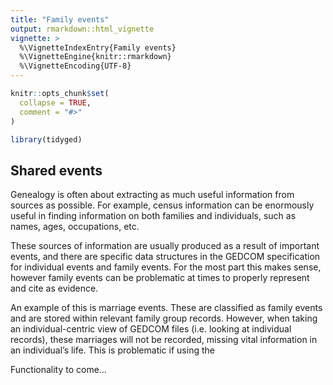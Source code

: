 ```yaml
---
title: "Family events"
output: rmarkdown::html_vignette
vignette: >
  %\VignetteIndexEntry{Family events}
  %\VignetteEngine{knitr::rmarkdown}
  %\VignetteEncoding{UTF-8}
---
```


```r
knitr::opts_chunk$set(
  collapse = TRUE,
  comment = "#>"
)
```

```r
library(tidyged)
```

## Shared events

Genealogy is often about extracting as much useful information from sources as possible. For example, census information can be enormously useful in finding information on both families and individuals, such as names, ages, occupations, etc.

These sources of information are usually produced as a result of important events, and there are specific data structures in the GEDCOM specification for individual events and family events. For the most part this makes sense, however family events can be problematic at times to properly represent and cite as evidence.

An example of this is marriage events. These are classified as family events and are stored within relevant family group records. However, when taking an individual-centric view of GEDCOM files (i.e. looking at individual records), these marriages will not be recorded, missing vital information in an individual's life. This is problematic if using the 

Functionality to come...